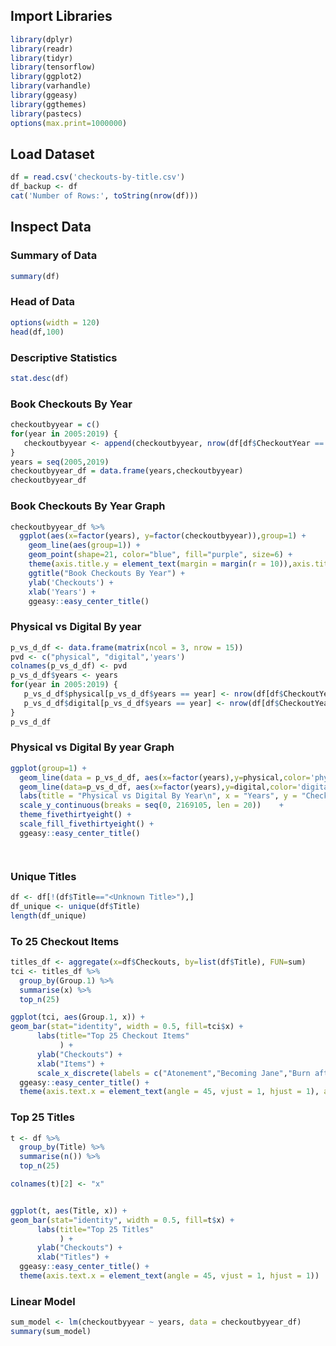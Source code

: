 ## Import Libraries
  
```{r}
library(dplyr)
library(readr)
library(tidyr)
library(tensorflow)
library(ggplot2)
library(varhandle)
library(ggeasy)
library(ggthemes)
library(pastecs)
options(max.print=1000000)

```

## Load Dataset

```{r}

df = read.csv('checkouts-by-title.csv')
df_backup <- df
cat('Number of Rows:', toString(nrow(df)))
```

## Inspect Data
### Summary of Data
```{r}
summary(df)
```
### Head of Data
```{r rows.print=20}
options(width = 120)
head(df,100)

```
### Descriptive Statistics
```{r rows.print=14}
stat.desc(df)
```

### Book Checkouts By Year
```{r}
checkoutbyyear = c()
for(year in 2005:2019) {
   checkoutbyyear <- append(checkoutbyyear, nrow(df[df$CheckoutYear == year,]))
}
years = seq(2005,2019)
checkoutbyyear_df = data.frame(years,checkoutbyyear)
checkoutbyyear_df
```

### Book Checkouts By Year Graph
```{r}
checkoutbyyear_df %>%
  ggplot(aes(x=factor(years), y=factor(checkoutbyyear)),group=1) +
    geom_line(aes(group=1)) +
    geom_point(shape=21, color="blue", fill="purple", size=6) +
    theme(axis.title.y = element_text(margin = margin(r = 10)),axis.title.x = element_text(margin = margin(r = 20)))+
    ggtitle("Book Checkouts By Year") +
    ylab('Checkouts') +
    xlab('Years') +
    ggeasy::easy_center_title()
```
### Physical vs Digital By year
```{r}
p_vs_d_df <- data.frame(matrix(ncol = 3, nrow = 15))
pvd <- c("physical", "digital",'years')
colnames(p_vs_d_df) <- pvd
p_vs_d_df$years <- years
for(year in 2005:2019) {
   p_vs_d_df$physical[p_vs_d_df$years == year] <- nrow(df[df$CheckoutYear == year & df$UsageClass == 'Physical', ])
   p_vs_d_df$digital[p_vs_d_df$years == year] <- nrow(df[df$CheckoutYear == year & df$UsageClass == 'Digital',])
}
p_vs_d_df
```
### Physical vs Digital By year Graph
```{r}

ggplot(group=1) +
  geom_line(data = p_vs_d_df, aes(x=factor(years),y=physical,color='physical'),group=1) +
  geom_line(data=p_vs_d_df, aes(x=factor(years),y=digital,color='digital'),group=1) +
  labs(title = "Physical vs Digital By Year\n", x = "Years", y = "Checkouts", color = "Type\n") +
  scale_y_continuous(breaks = seq(0, 2169105, len = 20))	+
  theme_fivethirtyeight() +
  scale_fill_fivethirtyeight() +
  ggeasy::easy_center_title()




```
### Unique Titles
```{r}
df <- df[!(df$Title=="<Unknown Title>"),]
df_unique <- unique(df$Title)
length(df_unique)
```
### To 25 Checkout Items
```{r rows.print=30, fig.width=12, fig.height=8}
titles_df <- aggregate(x=df$Checkouts, by=list(df$Title), FUN=sum)
tci <- titles_df %>%
  group_by(Group.1) %>%
  summarise(x) %>%
  top_n(25)

ggplot(tci, aes(Group.1, x)) +
geom_bar(stat="identity", width = 0.5, fill=tci$x) + 
      labs(title="Top 25 Checkout Items"
           ) +
      ylab("Checkouts") +
      xlab("Items") +
      scale_x_discrete(labels = c("Atonement","Becoming Jane","Burn after reading","FlexTechLaptops","Gone baby gone","Greatest hits","In Building Device Checkout","Into the wild","Juno","Michael Clayton","Once","SPL HotSpot","The assassination of Jesse James","The Economist","The golden compass","The Goldfinch","The kite runner","The New Yorker","The reader","Bag--BAL","Bag--DWN","Bag--GWD","Bag--NET","Vicky Cristina Barcelona","WALL-E"))+
  ggeasy::easy_center_title() +
  theme(axis.text.x = element_text(angle = 45, vjust = 1, hjust = 1), axis.title.x = element_text(margin = margin(r = 20))) 

```

### Top 25 Titles
```{r fig.width=14, fig.height=8}
t <- df %>%
  group_by(Title) %>%
  summarise(n()) %>%
  top_n(25)  

colnames(t)[2] <- "x"


ggplot(t, aes(Title, x)) +
geom_bar(stat="identity", width = 0.5, fill=t$x) + 
      labs(title="Top 25 Titles"
           ) +
      ylab("Checkouts") +
      xlab("Titles") +
  ggeasy::easy_center_title() +
  theme(axis.text.x = element_text(angle = 45, vjust = 1, hjust = 1))  

```
### Linear Model
```{r}
sum_model <- lm(checkoutbyyear ~ years, data = checkoutbyyear_df)
summary(sum_model)
```





